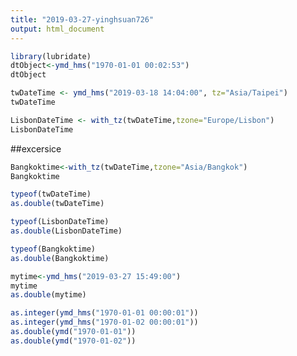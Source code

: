 ```yaml
---
title: "2019-03-27-yinghsuan726"
output: html_document
---
```


```r
library(lubridate)
dtObject<-ymd_hms("1970-01-01 00:02:53") 
dtObject
```

```r
twDateTime <- ymd_hms("2019-03-18 14:04:00", tz="Asia/Taipei")
twDateTime
```
```r
LisbonDateTime <- with_tz(twDateTime,tzone="Europe/Lisbon")
LisbonDateTime
```

##excersice
```r
Bangkoktime<-with_tz(twDateTime,tzone="Asia/Bangkok")
Bangkoktime
```
```r
typeof(twDateTime)
as.double(twDateTime)
```
```r
typeof(LisbonDateTime)
as.double(LisbonDateTime)
```
```r
typeof(Bangkoktime)
as.double(Bangkoktime)
```

```r
mytime<-ymd_hms("2019-03-27 15:49:00")
mytime
as.double(mytime)
```

```r
as.integer(ymd_hms("1970-01-01 00:00:01"))
as.integer(ymd_hms("1970-01-02 00:00:01"))
as.double(ymd("1970-01-01"))
as.double(ymd("1970-01-02"))
```


